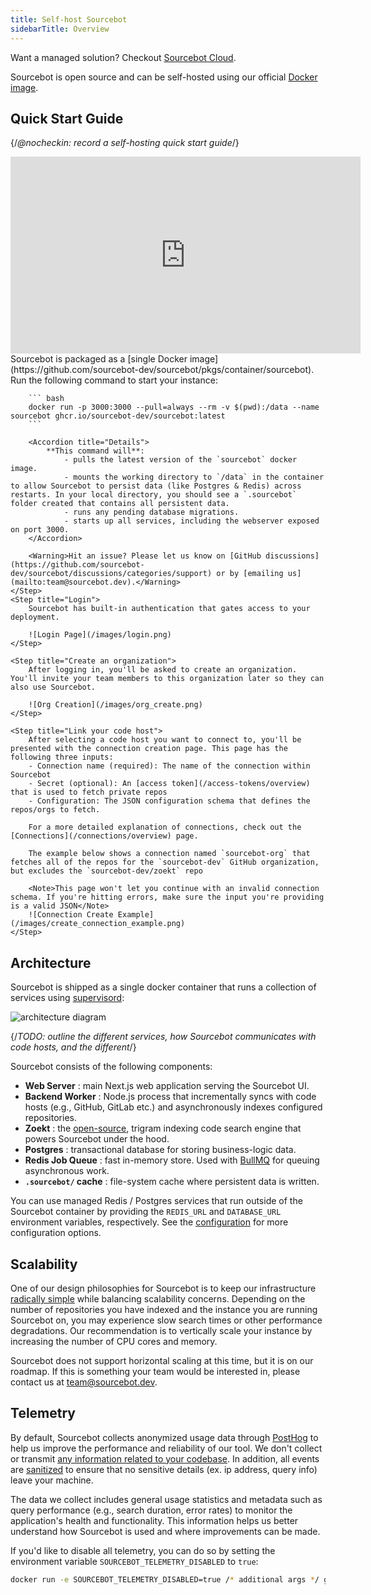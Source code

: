 ```yaml
---
title: Self-host Sourcebot
sidebarTitle: Overview
---
```


<Note>Want a managed solution? Checkout [Sourcebot Cloud](/docs/getting-started).</Note>

Sourcebot is open source and can be self-hosted using our official [Docker image](https://github.com/sourcebot-dev/sourcebot/pkgs/container/sourcebot).

## Quick Start Guide


{/*@nocheckin: record a self-hosting quick start guide*/}
<iframe
    width="560"
    height="315"
    src="https://www.youtube.com/embed/4KzFe50RQkQ"
    title="YouTube video player"
    frameborder="0"
    allow="accelerometer; autoplay; clipboard-write; encrypted-media; gyroscope; picture-in-picture"
    allowfullscreen
></iframe>

<Steps>
    <Step title="Launch your instance">
        Sourcebot is packaged as a [single Docker image](https://github.com/sourcebot-dev/sourcebot/pkgs/container/sourcebot). Run the following command to start your instance:

        ``` bash
        docker run -p 3000:3000 --pull=always --rm -v $(pwd):/data --name sourcebot ghcr.io/sourcebot-dev/sourcebot:latest
        ```
    
        <Accordion title="Details">
            **This command will**:
                - pulls the latest version of the `sourcebot` docker image.
                - mounts the working directory to `/data` in the container to allow Sourcebot to persist data (like Postgres & Redis) across restarts. In your local directory, you should see a `.sourcebot` folder created that contains all persistent data.
                - runs any pending database migrations.
                - starts up all services, including the webserver exposed on port 3000.
        </Accordion>

        <Warning>Hit an issue? Please let us know on [GitHub discussions](https://github.com/sourcebot-dev/sourcebot/discussions/categories/support) or by [emailing us](mailto:team@sourcebot.dev).</Warning>
    </Step>
    <Step title="Login">
        Sourcebot has built-in authentication that gates access to your deployment.

        ![Login Page](/images/login.png)
    </Step>

    <Step title="Create an organization">
        After logging in, you'll be asked to create an organization. You'll invite your team members to this organization later so they can also use Sourcebot.

        ![Org Creation](/images/org_create.png)
    </Step>

    <Step title="Link your code host">
        After selecting a code host you want to connect to, you'll be presented with the connection creation page. This page has the following three inputs:
        - Connection name (required): The name of the connection within Sourcebot
        - Secret (optional): An [access token](/access-tokens/overview) that is used to fetch private repos
        - Configuration: The JSON configuration schema that defines the repos/orgs to fetch. 

        For a more detailed explanation of connections, check out the [Connections](/connections/overview) page.

        The example below shows a connection named `sourcebot-org` that fetches all of the repos for the `sourcebot-dev` GitHub organization, but excludes the `sourcebot-dev/zoekt` repo

        <Note>This page won't let you continue with an invalid connection schema. If you're hitting errors, make sure the input you're providing is a valid JSON</Note> 
        ![Connection Create Example](/images/create_connection_example.png)
    </Step>
</Steps>

## Architecture

Sourcebot is shipped as a single docker container that runs a collection of services using [supervisord](https://supervisord.org/):

![architecture diagram](/images/architecture_diagram.png)

{/*TODO: outline the different services, how Sourcebot communicates with code hosts, and the different*/}

Sourcebot consists of the following components:
- **Web Server** : main Next.js web application serving the Sourcebot UI.
- **Backend Worker** : Node.js process that incrementally syncs with code hosts (e.g., GitHub, GitLab etc.) and asynchronously indexes configured repositories.
- **Zoekt** : the [open-source](https://github.com/sourcegraph/zoekt), trigram indexing code search engine that powers Sourcebot under the hood.
- **Postgres** : transactional database for storing business-logic data.
- **Redis Job Queue** : fast in-memory store. Used with [BullMQ](https://docs.bullmq.io/) for queuing asynchronous work.
- **`.sourcebot/` cache** : file-system cache where persistent data is written.

You can use managed Redis / Postgres services that run outside of the Sourcebot container by providing the `REDIS_URL` and `DATABASE_URL` environment variables, respectively. See the [configuration](/self-hosting/configuration) for more configuration options.

## Scalability

One of our design philosophies for Sourcebot is to keep our infrastructure [radically simple](https://www.radicalsimpli.city/) while balancing scalability concerns. Depending on the number of repositories you have indexed and the instance you are running Sourcebot on, you may experience slow search times or other performance degradations. Our recommendation is to vertically scale your instance by increasing the number of CPU cores and memory.

Sourcebot does not support horizontal scaling at this time, but it is on our roadmap. If this is something your team would be interested in, please contact us at [team@sourcebot.dev](mailto:team@sourcebot.dev).


## Telemetry

By default, Sourcebot collects anonymized usage data through [PostHog](https://posthog.com/) to help us improve the performance and reliability of our tool. We don't collect or transmit [any information related to your codebase](https://sourcebot.dev/search/search?query=captureEvent%20repo%3Asourcebot%20case%3Ano). In addition, all events are [sanitized](https://github.com/sourcebot-dev/sourcebot/blob/HEAD/packages/web/src/app/posthogProvider.tsx) to ensure that no sensitive details (ex. ip address, query info) leave your machine. 

The data we collect includes general usage statistics and metadata such as query performance (e.g., search duration, error rates) to monitor the application's health and functionality. This information helps us better understand how Sourcebot is used and where improvements can be made.

If you'd like to disable all telemetry, you can do so by setting the environment variable `SOURCEBOT_TELEMETRY_DISABLED` to `true`:

```bash
docker run -e SOURCEBOT_TELEMETRY_DISABLED=true /* additional args */ ghcr.io/sourcebot-dev/sourcebot:latest
```